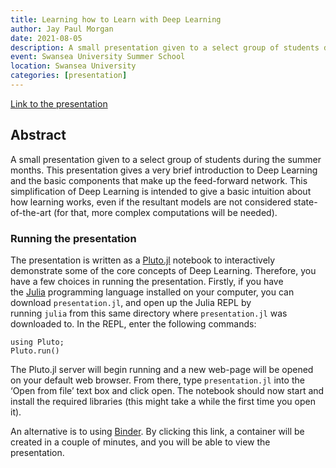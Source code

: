 ```yaml
---
title: Learning how to Learn with Deep Learning
author: Jay Paul Morgan
date: 2021-08-05
description: A small presentation given to a select group of students during the summer months. This presentation gives a very brief introduction to Deep Learning and the basic components that make up the feed-forward network. 
event: Swansea University Summer School
location: Swansea University
categories: [presentation]
---
```


[Link to the presentation](https://github.com/jaypmorgan/presentations/tree/main/2021-08-05-Learning%20how%20to%20learn%20with%20Deep%20Learning)

## Abstract

A small presentation given to a select group of students during the summer months. This presentation gives a very brief introduction to Deep Learning and the basic components that make up the feed-forward network. This simplification of Deep Learning is intended to give a basic intuition about how learning works, even if the resultant models are not considered state-of-the-art (for that, more complex computations will be needed).

### Running the presentation

The presentation is written as a [Pluto.jl](https://github.com/fonsp/Pluto.jl) notebook to interactively demonstrate some of the core concepts of Deep Learning. Therefore, you have a few choices in running the presentation. Firstly, if you have the [Julia](https://julialang.org/) programming language installed on your computer, you can download `presentation.jl`, and open up the Julia REPL by running `julia` from this same directory where `presentation.jl` was downloaded to. In the REPL, enter the following commands:

```         
using Pluto;
Pluto.run()
```

The Pluto.jl server will begin running and a new web-page will be opened on your default web browser. From there, type `presentation.jl` into the 'Open from file' text box and click open. The notebook should now start and install the required libraries (this might take a while the first time you open it).

An alternative is to using [Binder](#0). By clicking this link, a container will be created in a couple of minutes, and you will be able to view the presentation.
